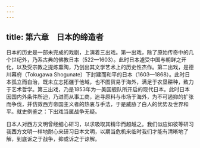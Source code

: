 ```yaml
---
---
---
```

title: 第六章　日本的缔造者
---




日本的历史是一部未完成的戏剧，上演着三出戏。第一出戏，除了原始传奇中的几个世纪外，乃系古典的佛教日本（522—1603）。此时日本遽受中国与朝鲜之开化，以及受宗教之提炼熏陶，乃创出其文学艺术上的历史性杰作。第二出戏，是德川幕府（Tokugawa Shogunate）下封建而和平的日本（1603—1868）。此时日本孤立而自治，既未立志拓疆于他域，也不图贸易于海外，满足于农垦耕种，致力于艺术哲学。第三出戏，乃是1853年为一美国舰队所开启的现代日本。此时日本因国内外条件所迫，乃进而从事工商，追寻原料与市场于海外，为不可遏抑的扩张而争伐，并仿效西方帝国主义者的热衷与手法，于是威胁了白人的优势及世界和平。就史例鉴之：下出戏当属战争无疑。

日本人对西方文明曾经细心研习，以求吸取其精华而超越之。我们似应如彼等研习我西方文明一样地耐心来研习日本文明，以期当危机来临时我们才能有清晰地了解，到底诉之于战争，抑或诉之于谅解。